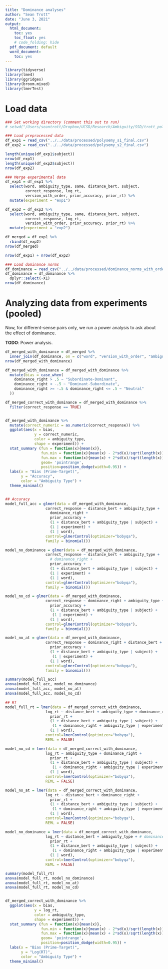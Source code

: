 ```yaml
---
title: "Dominance analyses"
author: "Sean Trott"
date: "June 3, 2021"
output:
  html_document:
    toc: yes
    toc_float: yes
    # code_folding: hide
  pdf_document: default
  word_document:
    toc: yes
---
```


```r
library(tidyverse)
library(lme4)
library(ggridges)
library(broom.mixed)
library(lmerTest)
```

# Load data


```r
### Set working directory (comment this out to run)
# setwd("/Users/seantrott/Dropbox/UCSD/Research/Ambiguity/SSD/trott_polysemy_experiment/src/analysis")

### Load preprocessed data
df_exp1 = read_csv("../../data/processed/polysemy_s1_final.csv")
df_exp2 = read_csv("../../data/processed/polysemy_s2_final.csv")

length(unique(df_exp1$subject))
nrow(df_exp1)
length(unique(df_exp2$subject))
nrow(df_exp2)

### Merge experimental data
df_exp1 = df_exp1 %>%
  select(word, ambiguity_type, same, distance_bert, subject, 
         correct_response, log_rt,
         version_with_order, prior_accuracy, prior_rt) %>%
  mutate(experiment = "exp1")

df_exp2 = df_exp2 %>%
  select(word, ambiguity_type, same, distance_bert, subject, 
         correct_response, log_rt,
         version_with_order, prior_accuracy, prior_rt) %>%
  mutate(experiment = "exp2")

df_merged = df_exp1 %>%
  rbind(df_exp2)
nrow(df_merged)

nrow(df_exp1) + nrow(df_exp2)

### Load dominance norms
df_dominance = read_csv("../../data/processed/dominance_norms_with_order.csv")
df_dominance = df_dominance %>%
  dplyr::select(-X1)
nrow(df_dominance)


```


# Analyzing data from experiments (pooled)

Now, for different-sense pairs only, we run a power analysis to ask about the effect of dominance.

**TODO**: Power analysis.

```r
df_merged_with_dominance = df_merged %>%
  inner_join(df_dominance, on = c("word", "version_with_order", "ambiguity_type"))
nrow(df_merged_with_dominance)

df_merged_with_dominance = df_merged_with_dominance %>%
  mutate(bias = case_when(
    dominance_right > .5 ~ "Subordinate-Dominant",
    dominance_right < -.5 ~ "Dominant-Subordinate",
    dominance_right >= -.5 & dominance_right <= .5 ~ "Neutral"
  ))

df_merged_correct_with_dominance = df_merged_with_dominance %>%
  filter(correct_response == TRUE)


df_merged_with_dominance %>%
  mutate(correct_numeric = as.numeric(correct_response)) %>%
  ggplot(aes(x = bias,
             y = correct_numeric,
             color = ambiguity_type,
             shape = experiment)) +
  stat_summary (fun = function(x){mean(x)},
                fun.min = function(x){mean(x) - 2*sd(x)/sqrt(length(x))},
                fun.max = function(x){mean(x) + 2*sd(x)/sqrt(length(x))},
                geom= 'pointrange', 
                position=position_dodge(width=0.95)) +
  labs(x = "Bias (Prime-Target)",
       y = "Accuracy",
       color = "Ambiguity Type") +
  theme_minimal()


## Accuracy
model_full_acc = glmer(data = df_merged_with_dominance,
                  correct_response ~ distance_bert + ambiguity_type + 
                    dominance_right +
                    prior_accuracy + 
                    (1 + distance_bert + ambiguity_type | subject) +
                    (1 | experiment) +
                    (1 | word),
                  control=glmerControl(optimizer="bobyqa"),
                  family = binomial())

model_no_dominance = glmer(data = df_merged_with_dominance,
                  correct_response ~ distance_bert + ambiguity_type + 
                    # dominance_right +
                    prior_accuracy + 
                    (1 + distance_bert + ambiguity_type | subject) +
                    (1 | experiment) +
                    (1 | word),
                  control=glmerControl(optimizer="bobyqa"),
                  family = binomial())

model_no_cd = glmer(data = df_merged_with_dominance,
                  correct_response ~ dominance_right + ambiguity_type + 
                    prior_accuracy + 
                    (1 + distance_bert + ambiguity_type | subject) +
                     (1 | experiment) +
                    (1 | word),
                  control=glmerControl(optimizer="bobyqa"),
                  family = binomial())

model_no_at = glmer(data = df_merged_with_dominance,
                  correct_response ~ dominance_right + distance_bert + 
                    prior_accuracy + 
                    (1 + distance_bert + ambiguity_type | subject) +
                     (1 | experiment) +
                    (1 | word),
                  control=glmerControl(optimizer="bobyqa"),
                  family = binomial())

summary(model_full_acc)
anova(model_full_acc, model_no_dominance)
anova(model_full_acc, model_no_at)
anova(model_full_acc, model_no_cd)

## RT
model_full_rt = lmer(data = df_merged_correct_with_dominance,
                  log_rt ~ distance_bert + ambiguity_type + dominance_right +
                    prior_rt + 
                    (1 + distance_bert + ambiguity_type | subject) +
                     (1 + dominance_right + ambiguity_type | experiment) +
                    (1 | word),
                  control=lmerControl(optimizer="bobyqa"),
                  REML = FALSE)

model_no_cd = lmer(data = df_merged_correct_with_dominance,
                  log_rt ~ ambiguity_type + dominance_right +
                    prior_rt + 
                    (1 + distance_bert + ambiguity_type | subject) +
                     (1 + dominance_right + ambiguity_type | experiment) +
                    (1 | word),
                  control=lmerControl(optimizer="bobyqa"),
                  REML = FALSE)

model_no_at = lmer(data = df_merged_correct_with_dominance,
                  log_rt ~ distance_bert + dominance_right +
                    prior_rt + 
                    (1 + distance_bert + ambiguity_type | subject) +
                     (1 + dominance_right + ambiguity_type | experiment) +
                    (1 | word),
                  control=lmerControl(optimizer="bobyqa"),
                  REML = FALSE)

model_no_dominance = lmer(data = df_merged_correct_with_dominance,
                  log_rt ~ distance_bert + ambiguity_type + # dominance_right +
                    prior_rt + 
                    (1 + distance_bert + ambiguity_type | subject) +
                     (1 + dominance_right + ambiguity_type | experiment) +
                    (1 | word),
                  control=lmerControl(optimizer="bobyqa"),
                  REML = FALSE)

summary(model_full_rt)
anova(model_full_rt, model_no_dominance)
anova(model_full_rt, model_no_at)
anova(model_full_rt, model_no_cd)


df_merged_correct_with_dominance %>%
  ggplot(aes(x = bias,
             y = log_rt,
             color = ambiguity_type,
             shape = experiment)) +
  stat_summary (fun = function(x){mean(x)},
                fun.min = function(x){mean(x) - 2*sd(x)/sqrt(length(x))},
                fun.max = function(x){mean(x) + 2*sd(x)/sqrt(length(x))},
                geom= 'pointrange', 
                position=position_dodge(width=0.95)) +
  labs(x = "Bias (Prime-Target)",
       y = "Log(RT)",
       color = "Ambiguity Type") +
  theme_minimal()


```


